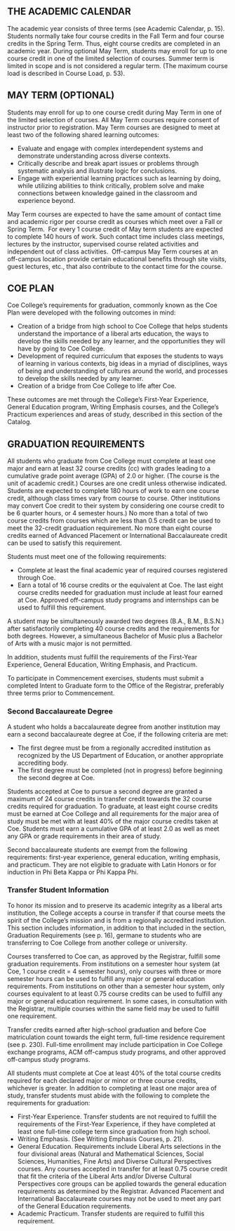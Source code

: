 ## THE ACADEMIC CALENDAR {.unnumbered}
The academic year consists of three terms (see Academic Calendar, p. 15).  Students normally take four course credits in the Fall Term and four course credits in the Spring Term. Thus, eight course credits are completed in an academic year.  During optional May Term, students may enroll for up to one course credit in one of the limited selection of courses.  Summer term is limited in scope and is not considered a regular term. (The maximum course load is described in Course Load, p. 53).


## MAY TERM (OPTIONAL) {.unnumbered}
Students may enroll for up to one course credit during May Term in one of the limited selection of courses.  All May Term courses require consent of instructor prior to registration.
May Term courses are designed to meet at least two of the following shared learning outcomes:

- Evaluate and engage with complex interdependent systems and demonstrate understanding across diverse contexts.
- Critically describe and break apart issues or problems through systematic analysis and illustrate logic for conclusions.
- Engage with experiential learning practices such as learning by doing, while utilizing abilities to think critically, problem solve and make connections between knowledge gained in the classroom and experience beyond.

May Term courses are expected to have the same amount of contact time and academic rigor per course credit as courses which meet over a Fall or Spring Term.  For every 1 course credit of May term students are expected to complete 140 hours of work.  Such contact time includes class meetings, lectures by the instructor, supervised course related activities and independent out of class activities.  Off-campus May Term courses at an off-campus location provide certain educational benefits through site visits, guest lectures, etc., that also contribute to the contact time for the course.

## COE PLAN {.unnumbered}
Coe College’s requirements for graduation, commonly known as the Coe Plan were developed with the following outcomes in mind:

- Creation of a bridge from high school to Coe College that helps students understand the importance of a liberal arts education, the ways to develop the skills needed by any learner, and the opportunities they will have by going to Coe College.
- Development of required curriculum that exposes the students to ways of learning in various contexts, big ideas in a myriad of disciplines, ways of being and understanding of cultures around the world, and processes to develop the skills needed by any learner.
- Creation of a bridge from Coe College to life after Coe.

These outcomes are met through the College’s First-Year Experience, General Education program, Writing Emphasis courses, and the College’s Practicum experiences and areas of study, described in this section of the Catalog.

## GRADUATION REQUIREMENTS {.unnumbered}

All students who graduate from Coe College must complete at least one major and earn at least 32 course credits (cc) with grades leading to a cumulative grade point average (GPA) of 2.0 or higher.  (The course is the unit of academic credit.)  Courses are one credit unless otherwise indicated.  Students are expected to complete 180 hours of work to earn one course credit, although class times vary from course to course.  Other institutions may convert Coe credit to their system by considering one course credit to be 6 quarter hours, or 4 semester hours.)  No more than a total of two course credits from courses which are less than 0.5 credit can be used to meet the 32-credit graduation requirement.  No more than eight course credits earned of Advanced Placement or International Baccalaureate credit can be used to satisfy this requirement.

Students must meet one of the following requirements:

- Complete at least the final academic year of required courses registered through Coe. 
- Earn a total of 16 course credits or the equivalent at Coe.  The last eight course credits needed for graduation must include at least four earned at Coe. Approved off-campus study programs and internships can be used to fulfill this requirement.  

A student may be simultaneously awarded two degrees (B.A., B.M., B.S.N.) after satisfactorily completing 40 course credits and the requirements for both degrees. However, a simultaneous Bachelor of Music plus a Bachelor of Arts with a music major is not permitted.

In addition, students must fulfill the requirements of the First-Year Experience, General Education, Writing Emphasis, and Practicum.

To participate in Commencement exercises, students must submit a completed Intent to Graduate form to the Office of the Registrar, preferably three terms prior to Commencement.  

### Second Baccalaureate Degree

A student who holds a baccalaureate degree from another institution may earn a second baccalaureate degree at Coe, if the following criteria are met:

- The first degree must be from a regionally accredited institution as recognized by the US Department of Education, or another appropriate accrediting body. 
- The first degree must be completed (not in progress) before beginning the second degree at Coe. 

Students accepted at Coe to pursue a second degree are granted a maximum of 24 course credits in transfer credit towards the 32 course credits required for graduation.  To graduate, at least eight course credits must be earned at Coe College and all requirements for the major area of study must be met with at least 40% of the major course credits taken at Coe.  Students must earn a cumulative GPA of at least 2.0 as well as meet any GPA or grade requirements in their area of study.

Second baccalaureate students are exempt from the following requirements: first-year experience, general education, writing emphasis, and practicum.  They are not eligible to graduate with Latin Honors or for induction in Phi Beta Kappa or Phi Kappa Phi.

### Transfer Student Information

To honor its mission and to preserve its academic integrity as a liberal arts institution, the College accepts a course in transfer if that course meets the spirit of the College’s mission and is from a regionally accredited institution.  This section includes information, in addition to that included in the section, Graduation Requirements (see p. 16), germane to students who are transferring to Coe College from another college or university.

Courses transferred to Coe can, as approved by the Registrar, fulfill some graduation requirements.  From institutions on a semester hour system (at Coe, 1 course credit = 4 semester hours), only courses with three or more semester hours can be used to fulfill any major or general education requirements. From institutions on other than a semester hour system, only courses equivalent to at least 0.75 course credits can be used to fulfill any major or general education requirement.  In some cases, in consultation with the Registrar, multiple courses within the same field may be used to fulfill one requirement.

Transfer credits earned after high-school graduation and before Coe matriculation count towards the eight term, full-time residence requirement (see p. 230).  Full-time enrollment may include participation in Coe College exchange programs, ACM off-campus study programs, and other approved off-campus study programs. 

All students must complete at Coe at least 40% of the total course credits required for each declared major or minor or three course credits, whichever is greater.  In addition to completing at least one major area of study, transfer students must abide with the following to complete the requirements for graduation:

- First-Year Experience.  Transfer students are not required to fulfill the requirements of the First-Year Experience, if they have completed at least one full-time college term since graduation from high school.
- Writing Emphasis. (See Writing Emphasis Courses, p. 21).
- General Education.  Requirements include Liberal Arts selections in the four divisional areas (Natural and Mathematical Sciences, Social Sciences, Humanities, Fine Arts) and Diverse Cultural Perspectives courses.  Any courses accepted in transfer for at least 0.75 course credit that fit the criteria of the Liberal Arts and/or Diverse Cultural Perspectives core groups can be applied towards the general education requirements as determined by the Registrar.  Advanced Placement and International Baccalaureate courses may not be used to meet any part of the General Education requirements.
- Academic Practicum.  Transfer students are required to fulfill this requirement.

